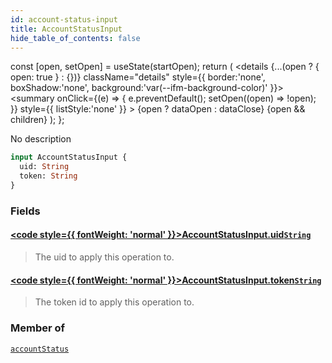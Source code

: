 ```yaml
---
id: account-status-input
title: AccountStatusInput
hide_table_of_contents: false
---
```







  const [open, setOpen] = useState(startOpen);
  return (
    <details {...(open ? { open: true } : {})} className="details" style={{ border:'none', boxShadow:'none', background:'var(--ifm-background-color)' }}>
      <summary
        onClick={(e) => {
          e.preventDefault();
          setOpen((open) => !open);
        }}
        style={{ listStyle:'none' }}
      >
      {open ? dataOpen : dataClose}
      </summary>
      {open && children}
    </details>
  );
};








No description


```graphql
input AccountStatusInput {
  uid: String
  token: String
}
```




### Fields

#### [<code style={{ fontWeight: 'normal' }}>AccountStatusInput.<b>uid</b></code>](#)<Bullet />[`String`](/gql-api/scalars/string) <Badge class="badge badge--secondary" text="scalar"/> 
> 
> 
> The uid to apply this operation to.
> 

#### [<code style={{ fontWeight: 'normal' }}>AccountStatusInput.<b>token</b></code>](#)<Bullet />[`String`](/gql-api/scalars/string) <Badge class="badge badge--secondary" text="scalar"/> 
> 
> 
> The token id to apply this operation to.
> 



### Member of

[`accountStatus`](/gql-api/queries/account-status)  <Badge class="secondary" text="query"/>

